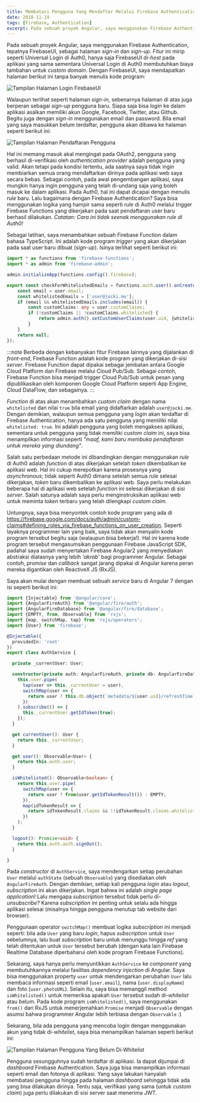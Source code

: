 ```yaml
---
title: Membatasi Pengguna Yang Mendaftar Melalui Firebase Authentication
date: 2018-11-19
tags: [Firebase, Authentication]
excerpt: Pada sebuah proyek Angular, saya menggunakan Firebase Authentication, tepatnya FirebaseUI, sebagai halaman *sign-in* dan *sign-up*.  Fitur ini mirip seperti Universal Login di Auth0...
---
```


Pada sebuah proyek Angular, saya menggunakan Firebase Authentication, tepatnya FirebaseUI, sebagai halaman *sign-in* dan *sign-up*.  Fitur ini mirip seperti Universal Login di Auth0, hanya saja FirebaseUI di-*host* pada aplikasi yang sama sementara Universal Login di Auth0 membutuhkan biaya tambahan untuk *custom domain*.  Dengan FirebaseUI, saya mendapatkan halaman berikut ini tanpa banyak menulis kode program:

![Tampilan Halaman Login FirebaseUI](../../../assets/gambar_20181119_001.png)

Walaupun terlihat seperti halaman *sign-in*, sebenarnya halaman di atas juga berperan sebagai *sign-up* pengguna baru.  Siapa saja bisa *login* ke dalam aplikasi asalkan memiliki akun Google, Facebook, Twitter, atau Github.  Begitu juga dengan *sign-in* menggunakan email dan password.  Bila email yang saya masukkan belum terdaftar, pengguna akan dibawa ke halaman seperti berikut ini:

![Tampilan Halaman Pendaftaran Pengguna](../../../assets/gambar_20181119_002.png)

Hal ini memang masuk akal mengingat pada OAuth2, pengguna yang berhasil di-verifikasi oleh *authentication provider* adalah pengguna yang valid.  Akan tetapi pada kondisi tertentu, ada saatnya saya tidak ingin membiarkan semua orang mendaftarkan dirinya pada aplikasi web saya secara bebas.  Sebagai contoh, pada awal pengembangan aplikasi, saya mungkin hanya ingin pengguna yang telah di-undang saja yang boleh masuk ke dalam aplikasi.  Pada Auth0, hal ini dapat dicapai dengan menulis *rule* baru.  Lalu bagaimana dengan Firebase Authentication?  Saya bisa menggunakan logika yang hampir sama seperti *rule* di Auth0 melalui trigger Firebase Functions yang dikerjakan pada saat pendaftaran user baru berhasil dilakukan.  *Catatan:  Cara ini tidak seenak menggunakan rule di Auth0!*

Sebagai latihan, saya menambahkan sebuah Firebase Function dalam bahasa TypeScript.  Ini adalah kode program *trigger* yang akan dikerjakan pada saat user baru dibuat (*sign-up*).  Isinya terlihat seperti berikut ini:

```typescript title="index.ts"
import * as functions from 'firebase-functions';
import * as admin from 'firebase-admin';

admin.initializeApp(functions.config().firebase);

export const checkForWhitelistedEmails = functions.auth.user().onCreate(user => {
    const email = user.email;
    const whitelistedEmails = ['user@jocki.me'];
    if (email && whitelistedEmails.includes(email)) {
        const customClaims: any = user.customClaims;
        if (!customClaims || !customClaims.whitelisted) {
            return admin.auth().setCustomUserClaims(user.uid, {whitelisted: true});
        }
    }
    return null;
});
```

:::note
Berbeda dengan kebanyakan fitur Firebase lainnya yang dijalankan di *front-end*, Firebase Function adalah kode program yang dikerjakan di-sisi *server*.  Firebase Function dapat dipakai sebagai jembatan antara Google Cloud Platform dan Firebase melalui Cloud Pub/Sub.  Sebagai contoh, Firebase Function bisa menjadi trigger Cloud Pub/Sub untuk pesan yang dipublikasikan oleh komponen Google Cloud Platform seperti App Engine, Cloud DataFlow, dan sebagainya.
:::

*Function* di atas akan menambahkan *custom claim* dengan nama `whitelisted` dan nilai `true` bila email yang didaftarkan adalah `user@jocki.me`.  Dengan demikian, walaupun semua pengguna yang *login* akan terdaftar di Firebase Authentication, hanya ada satu pengguna yang memiliki nilai `whitelisted: true`.  Ini adalah pengguna yang boleh mengakses aplikasi, sementara untuk pengguna yang tidak memiliki *custom claim* ini, saya bisa menampilkan informasi seperti *"maaf, kami baru membuka pendaftaran untuk mereka yang diundang"*.

Salah satu perbedaan metode ini dibandingkan dengan menggunakan *rule* di Auth0 adalah *function* di atas dikerjakan setelah *token* dikembalikan ke aplikasi web.  Hal ini cukup merepotkan karena prosesnya yang *asynchronous*; tidak seperti Auth0 dimana setelah semua *rule* selesai dikerjakan, *token* baru dikembalikan ke aplikasi web.  Saya perlu melakukan beberapa hal di aplikasi web setelah *function* ini selesai dikerjakan di sisi *server*.  Salah satunya adalah saya perlu menginstruksikan aplikasi web untuk meminta *token* terbaru yang telah dilengkapi *custom claim*.

Untungnya, saya bisa menyontek contoh kode program yang ada di https://firebase.google.com/docs/auth/admin/custom-claims#defining_roles_via_firebase_functions_on_user_creation.  Seperti layaknya programmer lain yang baik, saya tidak akan menyalin kode program tersebut begitu saja (walaupun bisa bekerja!).  Hal ini karena kode program tersebut mengasumsikan penggunaan Firebase JavaScript SDK, padahal saya sudah menyertakan Firebase Angular2 yang menyediakan abstraksi diatasnya yang lebih *'akrab'* bagi programmer Angular.  Sebagai contoh, *promise* dan *callback* sangat jarang dipakai di Angular karena peran mereka digantikan oleh ReactiveX JS (RxJS).

Saya akan mulai dengan membuat sebuah *service* baru di Angular 7 dengan isi seperti berikut ini:

```typescript title="auth.service.ts"
import {Injectable} from '@angular/core';
import {AngularFireAuth} from '@angular/fire/auth';
import {AngularFireDatabase} from '@angular/fire/database';
import {EMPTY, from, Observable} from 'rxjs';
import {map, switchMap, tap} from 'rxjs/operators';
import {User} from 'firebase';

@Injectable({
  providedIn: 'root'
})
export class AuthService {

  private _currentUser: User;

  constructor(private auth: AngularFireAuth, private db: AngularFireDatabase) {
    this.user.pipe(
      tap(user => this._currentUser = user),
      switchMap(user => {
        return user ? this.db.object(`metadata/${user.uid}/refreshTime`).valueChanges() : EMPTY;
      })
    ).subscribe(() => {
      this._currentUser.getIdToken(true);
    });
  }

  get currentUser(): User {
    return this._currentUser;
  }

  get user(): Observable<User> {
    return this.auth.user;
  }

  isWhitelisted(): Observable<boolean> {
    return this.user.pipe(
      switchMap(user => {
        return user ? from(user.getIdTokenResult()) : EMPTY;
      }),
      map(idTokenResult => {
        return idTokenResult.claims && !!idTokenResult.claims.whitelisted;
      })
    );
  }

  logout(): Promise<void> {
    return this.auth.auth.signOut();
  }

}
```

Pada *constructor* di `AuthService`, saya mendengarkan setiap perubahan `User` melalui `authState` (sebuah `Observable`) yang disediakan oleh `AngularFireAuth`.  Dengan demikian, setiap kali pengguna *login* atau *logout*, *subscription* ini akan dikerjakan.  Ingat bahwa ini adalah *single page application*!  Lalu mengapa *subscription* tersebut tidak perlu di-*unsubscribe*?  Karena *subscription* ini penting untuk selalu ada hingga aplikasi selesai (misalnya hingga pengguna menutup tab website dari browser).  

Penggunaan operator `switchMap()` membuat logika *subscription* ini menjadi seperti: bila ada `User` yang baru *login*, hapus *subscription* untuk `User` sebelumnya, lalu buat *subscription* baru untuk menunggu hingga *ref* yang telah ditentukan untuk `User` tersebut berubah (dengan kata lain Firebase Realtime Database diperbaharui oleh kode program Firebase Functions).

Sekarang, saya hanya perlu menyuntikkan `AuthService` ke *component* yang membutuhkannya melalui fasilitas *dependency injection* di Angular. Saya bisa menggunakan property `user` untuk mendengarkan perubahan `User` lalu membaca informasi seperti email (`user.email`), nama (`user.displayName`) dan foto (`user.photoURL`).  Selain itu, saya bisa memanggil method `isWhitelisted()` untuk memeriksa apakah `User` tersebut sudah di-*whitelist* atau belum.  Pada kode program `isWhitelisted()`, saya menggunakan `from()` dari RxJS untuk menerjemahkan `Promise` menjadi `Observable` dengan asumsi bahwa programmer Angular lebih terbiasa dengan `Observable` :)

Sekarang, bila ada pengguna yang mencoba login dengan menggunakan akun yang tidak di-*whitelist*, saya bisa menampilkan halaman seperti berikut ini:

![Tampilan Halaman Pengguna Yang Belum Di-Whitelist](../../../assets/gambar_20181119_003.png)

Pengguna sesungguhnya sudah terdaftar di aplikasi.  Ia dapat dijumpai di *dashboard* Firebase Authentication.  Saya juga bisa menampilkan informasi seperti email dan fotonya di aplikasi.  Yang saya lakukan hanyalah membatasi pengguna hingga pada halaman *dashboard* sehingga tidak ada yang bisa dilakukan dirinya.  Tentu saja, verifikasi yang sama (untuk *custom claim*) juga perlu dilakukan di sisi server saat menerima JWT.